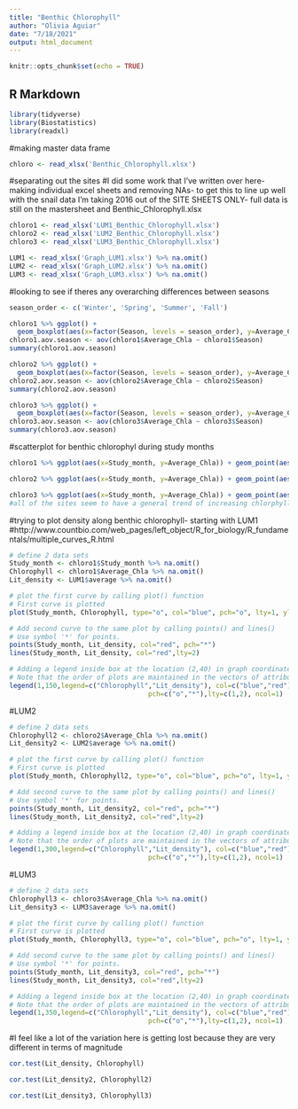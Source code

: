 ```yaml
---
title: "Benthic Chlorophyll"
author: "Olivia Aguiar"
date: "7/18/2021"
output: html_document
---
```


```r
knitr::opts_chunk$set(echo = TRUE)
```

## R Markdown

```r
library(tidyverse)
library(Biostatistics)
library(readxl)
```

#making master data frame
```r
chloro <- read_xlsx('Benthic_Chlorophyll.xlsx')
```

#separating out the sites
#I did some work that I've written over here- making individual excel sheets and removing NAs- to get this to line up well with the snail data I'm taking 2016 out of the SITE SHEETS ONLY- full data is still on the mastersheet and Benthic_Chlorophyll.xlsx
```r
chloro1 <- read_xlsx('LUM1_Benthic_Chlorophyll.xlsx')
chloro2 <- read_xlsx('LUM2_Benthic_Chlorophyll.xlsx')
chloro3 <- read_xlsx('LUM3_Benthic_Chlorophyll.xlsx')

LUM1 <- read_xlsx('Graph_LUM1.xlsx') %>% na.omit()
LUM2 <- read_xlsx('Graph_LUM2.xlsx') %>% na.omit()
LUM3 <- read_xlsx('Graph_LUM3.xlsx') %>% na.omit()
```

#looking to see if theres any overarching differences between seasons
```r
season_order <- c('Winter', 'Spring', 'Summer', 'Fall')

chloro1 %>% ggplot() +
  geom_boxplot(aes(x=factor(Season, levels = season_order), y=Average_Chla)) + xlab('Season') + ylab('Average Chlorophyll A (mg/cm)') + ggtitle("LUM1")
chloro1.aov.season <- aov(chloro1$Average_Chla ~ chloro1$Season)
summary(chloro1.aov.season)

chloro2 %>% ggplot() +
  geom_boxplot(aes(x=factor(Season, levels = season_order), y=Average_Chla)) + xlab('Season') + ylab('Average Chlorophyll A (mg/cm)') + ggtitle("LUM2")
chloro2.aov.season <- aov(chloro2$Average_Chla ~ chloro2$Season)
summary(chloro2.aov.season)

chloro3 %>% ggplot() +
  geom_boxplot(aes(x=factor(Season, levels = season_order), y=Average_Chla)) + xlab('Season') + ylab('Average Chlorophyll A (mg/cm)') + ggtitle("LUM3")
chloro3.aov.season <- aov(chloro3$Average_Chla ~ chloro3$Season)
summary(chloro3.aov.season)
```

#scatterplot for benthic chlorophyl during study months
```r
chloro1 %>% ggplot(aes(x=Study_month, y=Average_Chla)) + geom_point(aes(x=Study_month, y=Average_Chla)) + ggtitle('LUM1') + xlab('Study Month') + ylab('Average Chlorophyll A (mg/cm')

chloro2 %>% ggplot(aes(x=Study_month, y=Average_Chla)) + geom_point(aes(x=Study_month, y=Average_Chla)) + ggtitle('LUM2') + xlab('Study Month') + ylab('Average Chlorophyll A (mg/cm')

chloro3 %>% ggplot(aes(x=Study_month, y=Average_Chla)) + geom_point(aes(x=Study_month, y=Average_Chla)) + ggtitle('LUM3') + xlab('Study Month') + ylab('Average Chlorophyll A (mg/cm')
#all of the sites seem to have a general trend of increasing chlorphyll as the study progresses
```

#trying to plot density along benthic chlorophyll- starting with LUM1
#http://www.countbio.com/web_pages/left_object/R_for_biology/R_fundamentals/multiple_curves_R.html
```r
# define 2 data sets
Study_month <- chloro1$Study_month %>% na.omit()
Chlorophyll <- chloro1$Average_Chla %>% na.omit()
Lit_density <- LUM1$average %>% na.omit()

# plot the first curve by calling plot() function
# First curve is plotted
plot(Study_month, Chlorophyll, type="o", col="blue", pch="o", lty=1, ylim=c(0,150), ylab="y" )

# Add second curve to the same plot by calling points() and lines()
# Use symbol '*' for points.
points(Study_month, Lit_density, col="red", pch="*")
lines(Study_month, Lit_density, col="red",lty=2)

# Adding a legend inside box at the location (2,40) in graph coordinates.
# Note that the order of plots are maintained in the vectors of attributes.
legend(1,150,legend=c("Chlorophyll","Lit_density"), col=c("blue","red"), title = 'LUM1',
                                   pch=c("o","*"),lty=c(1,2), ncol=1)
```

#LUM2
```r
# define 2 data sets
Chlorophyll2 <- chloro2$Average_Chla %>% na.omit()
Lit_density2 <- LUM2$average %>% na.omit()

# plot the first curve by calling plot() function
# First curve is plotted
plot(Study_month, Chlorophyll2, type="o", col="blue", pch="o", lty=1, ylim=c(0,300), ylab="y" )

# Add second curve to the same plot by calling points() and lines()
# Use symbol '*' for points.
points(Study_month, Lit_density2, col="red", pch="*")
lines(Study_month, Lit_density2, col="red",lty=2)

# Adding a legend inside box at the location (2,40) in graph coordinates.
# Note that the order of plots are maintained in the vectors of attributes.
legend(1,300,legend=c("Chlorophyll","Lit_density"), col=c("blue","red"), title = 'LUM2',
                                   pch=c("o","*"),lty=c(1,2), ncol=1)
```

#LUM3
```r
# define 2 data sets
Chlorophyll3 <- chloro3$Average_Chla %>% na.omit()
Lit_density3 <- LUM3$average %>% na.omit()

# plot the first curve by calling plot() function
# First curve is plotted
plot(Study_month, Chlorophyll3, type="o", col="blue", pch="o", lty=1, ylim=c(0,350), ylab="y" )

# Add second curve to the same plot by calling points() and lines()
# Use symbol '*' for points.
points(Study_month, Lit_density3, col="red", pch="*")
lines(Study_month, Lit_density3, col="red",lty=2)

# Adding a legend inside box at the location (2,40) in graph coordinates.
# Note that the order of plots are maintained in the vectors of attributes.
legend(1,350,legend=c("Chlorophyll","Lit_density"), col=c("blue","red"), title = 'LUM3',
                                   pch=c("o","*"),lty=c(1,2), ncol=1)
```

#I feel like a lot of the variation here is getting lost because they are very different in terms of magnitude
```r
cor.test(Lit_density, Chlorophyll)

cor.test(Lit_density2, Chlorophyll2)

cor.test(Lit_density3, Chlorophyll3)
```

